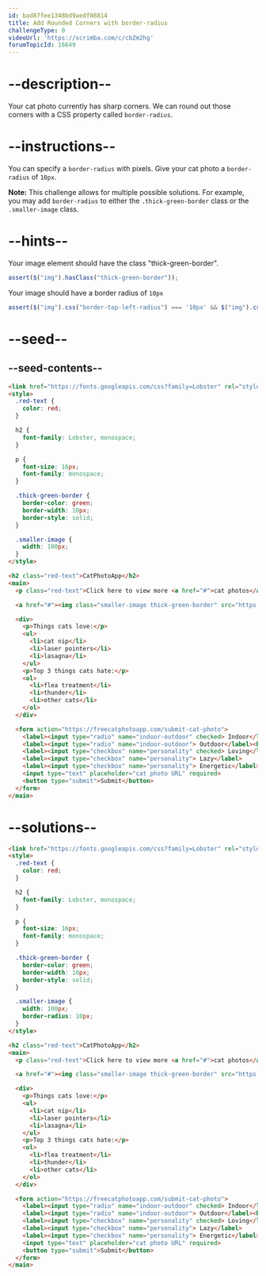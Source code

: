 ```yaml
---
id: bad87fee1348bd9aedf08814
title: Add Rounded Corners with border-radius
challengeType: 0
videoUrl: 'https://scrimba.com/c/cbZm2hg'
forumTopicId: 16649
---
```


# --description--

Your cat photo currently has sharp corners. We can round out those corners with a CSS property called `border-radius`.

# --instructions--

You can specify a `border-radius` with pixels. Give your cat photo a `border-radius` of `10px`.

**Note:** This challenge allows for multiple possible solutions. For example, you may add `border-radius` to either the `.thick-green-border` class or the `.smaller-image` class.

# --hints--

Your image element should have the class "thick-green-border".

```js
assert($("img").hasClass("thick-green-border"));
```

Your image should have a border radius of `10px`

```js
assert($("img").css("border-top-left-radius") === '10px' && $("img").css("border-top-right-radius") === '10px' && $("img").css("border-bottom-left-radius") === '10px' && $("img").css("border-bottom-right-radius") === '10px');
```

# --seed--

## --seed-contents--

```html
<link href="https://fonts.googleapis.com/css?family=Lobster" rel="stylesheet" type="text/css">
<style>
  .red-text {
    color: red;
  }

  h2 {
    font-family: Lobster, monospace;
  }

  p {
    font-size: 16px;
    font-family: monospace;
  }

  .thick-green-border {
    border-color: green;
    border-width: 10px;
    border-style: solid;
  }

  .smaller-image {
    width: 100px;
  }
</style>

<h2 class="red-text">CatPhotoApp</h2>
<main>
  <p class="red-text">Click here to view more <a href="#">cat photos</a>.</p>

  <a href="#"><img class="smaller-image thick-green-border" src="https://bit.ly/fcc-relaxing-cat" alt="A cute orange cat lying on its back."></a>

  <div>
    <p>Things cats love:</p>
    <ul>
      <li>cat nip</li>
      <li>laser pointers</li>
      <li>lasagna</li>
    </ul>
    <p>Top 3 things cats hate:</p>
    <ol>
      <li>flea treatment</li>
      <li>thunder</li>
      <li>other cats</li>
    </ol>
  </div>

  <form action="https://freecatphotoapp.com/submit-cat-photo">
    <label><input type="radio" name="indoor-outdoor" checked> Indoor</label>
    <label><input type="radio" name="indoor-outdoor"> Outdoor</label><br>
    <label><input type="checkbox" name="personality" checked> Loving</label>
    <label><input type="checkbox" name="personality"> Lazy</label>
    <label><input type="checkbox" name="personality"> Energetic</label><br>
    <input type="text" placeholder="cat photo URL" required>
    <button type="submit">Submit</button>
  </form>
</main>
```

# --solutions--

```html
<link href="https://fonts.googleapis.com/css?family=Lobster" rel="stylesheet" type="text/css">
<style>
  .red-text {
    color: red;
  }

  h2 {
    font-family: Lobster, monospace;
  }

  p {
    font-size: 16px;
    font-family: monospace;
  }

  .thick-green-border {
    border-color: green;
    border-width: 10px;
    border-style: solid;
  }

  .smaller-image {
    width: 100px;
    border-radius: 10px;
  }
</style>

<h2 class="red-text">CatPhotoApp</h2>
<main>
  <p class="red-text">Click here to view more <a href="#">cat photos</a>.</p>

  <a href="#"><img class="smaller-image thick-green-border" src="https://bit.ly/fcc-relaxing-cat" alt="A cute orange cat lying on its back."></a>

  <div>
    <p>Things cats love:</p>
    <ul>
      <li>cat nip</li>
      <li>laser pointers</li>
      <li>lasagna</li>
    </ul>
    <p>Top 3 things cats hate:</p>
    <ol>
      <li>flea treatment</li>
      <li>thunder</li>
      <li>other cats</li>
    </ol>
  </div>

  <form action="https://freecatphotoapp.com/submit-cat-photo">
    <label><input type="radio" name="indoor-outdoor" checked> Indoor</label>
    <label><input type="radio" name="indoor-outdoor"> Outdoor</label><br>
    <label><input type="checkbox" name="personality" checked> Loving</label>
    <label><input type="checkbox" name="personality"> Lazy</label>
    <label><input type="checkbox" name="personality"> Energetic</label><br>
    <input type="text" placeholder="cat photo URL" required>
    <button type="submit">Submit</button>
  </form>
</main>
```
